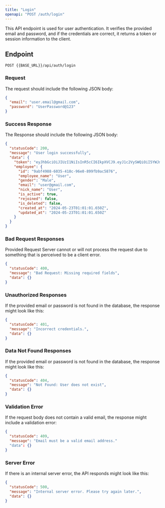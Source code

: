 ---
title: "Login"
openapi: "POST /auth/login"
---

This API endpoint is used for user authentication. It verifies the provided email and password, and if the credentials are correct, it returns a token or session information to the client.

## Endpoint

`POST {{BASE_URL}}/api/auth/login`

### Request

The request should include the following JSON body:

```json
{
  "email": "user.email@gmail.com",
  "password": "UserPassword@123"
}
```

### Success Response

The Response should include the following JSON body:

```json
{
  "statusCode": 200,
  "message": "User login successfully",
  "data": {
    "token": "eyJhbGciOiJIUzI1NiIsInR5cCI6IkpXVCJ9.eyJ1c2VySWQiOiI5YWJmNDk4OC02MDM1LTQxOGMtOTZlMC04OTlmYjlhYzU4NzYiLCJlbWFpbCI6ImJoYXZpa0BnbWFpbC5jb20iLCJpYXQiOjE3MTgxOTMzMzMsImV4cCI6MTcxODI3OTczM30.FfTRns5h6qHX1Iw2micMh166iK_xu8WGpD1uF6UBZD4",
    "employee": {
      "id": "9abf4988-6035-418c-96e0-899fb9ac5876",
      "employee_name": "User",
      "gender": "Male",
      "email": "user@gmail.com",
      "nick_name": "User",
      "is_active": true,
      "rejoined": false,
      "is_deleted": false,
      "created_at": "2024-05-23T01:01:01.650Z",
      "updated_at": "2024-05-23T01:01:01.650Z"
    }
  }
}
```

### Bad Request Responses

Provided Request Server cannot or will not process the request due to something that is perceived to be a client error.

```json
{
  "statusCode": 400,
  "message": "Bad Request: Missing required fields",
  "data": {}
}
```

### Unauthorized Responses

If the provided email or password is not found in the database, the response might look like this:

```json
{
  "statusCode": 401,
  "message": "Incorrect credentials.",
  "data": {}
}
```

### Data Not Found Responses

If the provided email or password is not found in the database, the response might look like this:

```json
{
  "statusCode": 404,
  "message": "Not Found: User does not exist",
  "data": {}
}
```

### Validation Error

If the request body does not contain a valid email, the response might include a validation error:

```json
{
  "statusCode": 409,
  "message": "Email must be a valid email address."
  "data": {}
}
```

### Server Error

If there is an internal server error, the API responds might look like this:

```json
{
  "statusCode": 500,
  "message": "Internal server error. Please try again later.",
  "data": {}
}
```
